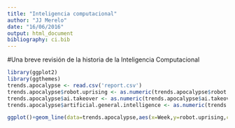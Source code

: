 ```yaml
---
title: "Inteligencia computacional"
author: "JJ Merelo"
date: "16/06/2016"
output: html_document
bibliography: ci.bib
---
```


#Una breve revisión de la historia de la Inteligencia Computacional

```r
library(ggplot2)
library(ggthemes)
trends.apocalypse <- read.csv('report.csv')
trends.apocalypse$robot.uprising <- as.numeric(trends.apocalypse$robot.uprising )
trends.apocalypse$ai.takeover <- as.numeric(trends.apocalypse$ai.takeover )
trends.apocalypse$artificial.general.intelligence <- as.numeric(trends.apocalypse$artificial.general.intelligence )
```


```r
ggplot()+geom_line(data=trends.apocalypse,aes(x=Week,y=robot.uprising,color='Robot Uprising',group='name'))+geom_line(data=trends.apocalypse,aes(x=Week,y=ai.takeover,color='AI Takeover',group='name'))+geom_line(data=trends.apocalypse,aes(x=Week,y=artificial.general.intelligence,color='Artificial General Intelligence',group='name'))
```
